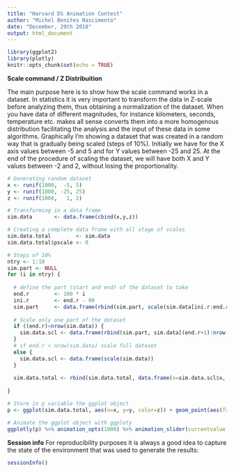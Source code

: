 ```yaml
---
title: "Harvard DS Animation Contest"
author: "Michel Benites Nascimento"
date: "December, 29th 2018"
output: html_document
---
```


```r
library(ggplot2)
library(plotly)
knitr::opts_chunk$set(echo = TRUE)
```

**Scale command / Z Distribuition**

The main purpose here is to show how the scale command works in a dataset. In statistics it is very important to transform the data in Z-scale before analyzing them, thus obtaining a normalization of the dataset. When you have data of different magnitudes, for instance kilometers, seconds, temperature etc. makes all sense converts them into a more homogenous distribution facilitating the analysis and the input of these data in some algorithms.
Graphically I'm showing a dataset that was created in a random way that is gradually being scaled (steps of 10%). Initially we have for the X axis values between -5 and 5 and for Y values between -25 and 25. At the end of the procedure of scaling the dataset, we will have both X and Y values between -2 and 2, without losing the proportionality.
```r
# Generating random dataset
x <- runif(1000,  -5, 5)
y <- runif(1000, -25, 25)
z <- runif(1000,   1, 2)

# Transforming in a data frame
sim.data       <- data.frame(cbind(x,y,z))

# Creating a complete data frame with all stage of scales
sim.data.total        <- sim.data
sim.data.total$pscale <- 0

# Steps of 10%
ntry <- 1:10
sim.part <- NULL
for (i in ntry) {
  
  # define the part (start and end) of the dataset to take
  end.r        <- 100 * i
  ini.r        <- end.r - 99
  sim.part     <- data.frame(rbind(sim.part, scale(sim.data[ini.r:end.r,])))
  
  # Scale only one part of the dataset
  if ((end.r)<nrow(sim.data)) {
    sim.data.scl <- data.frame(rbind(sim.part, sim.data[(end.r+1):nrow(sim.data),]))
  } 
  # if end.r < nrow(sim.data) scale full dataset
  else {
    sim.data.scl <- data.frame(scale(sim.data))
  }
  
  sim.data.total <- rbind(sim.data.total, data.frame(x=sim.data.scl$x, y=sim.data.scl$y, z=sim.data.scl$z, pscale=i*10))
    
}

```

```r
# Store in p variable the ggplot object
p <- ggplot(sim.data.total, aes(x=x, y=y, color=z)) + geom_point(aes(frame = pscale)) + ggtitle("Scaling the Dataset") + theme(plot.title = element_text(hjust = -5, vjust=0))

# Animate the ggplot object with ggploty
ggplotly(p) %>% animation_opts(1000) %>% animation_slider(currentvalue = list(prefix = "Scale ", posfix = "%", font = list(size=12, color="red")))  %>% config(displayModeBar = F)
```

**Session info**
For reproducibility purposes it is always a good idea to capture the state of the environment that was used to generate the results:

```r
sessionInfo()
```
